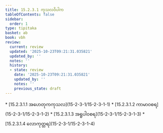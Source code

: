 ```yaml
---
title: 15.2.3.1 ကုသလဝိပါက
tableOfContents: false
sidebar:
  order: 1
type: tipitaka
basket: ab
book: vbh
review:
  current: review
  updated: '2025-10-23T09:21:31.035821'
  updated_by: ''
  notes: ''
  history:
  - state: review
    date: '2025-10-23T09:21:31.035821'
    updated_by: ''
    notes: ''
    previous_state: draft
---
```



<ReviewStatus review={frontmatter.review} showDetails={true} />

<HypothesisAnnotation frontmatter={frontmatter} />

<DynamicBreadcrumb />



<TableOfContents book="vbh" section="15.2.3.1">
* [15.2.3.1.1 အဟေတုကကုသလ](15-2-3-1/15-2-3-1-1)
* [15.2.3.1.2 ကာမာဝစရ](15-2-3-1/15-2-3-1-2)
* [15.2.3.1.3 အရူပါဝစရ](15-2-3-1/15-2-3-1-3)
* [15.2.3.1.4 လောကုတ္တရ](15-2-3-1/15-2-3-1-4)
</TableOfContents>